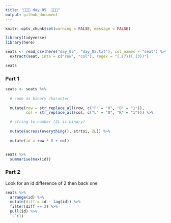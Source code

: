 ```yaml
---
title: "🎄🎄🎄 day 05  🎄🎄🎄"
output: github_document
---
```

```r
knitr::opts_chunk$set(warning = FALSE, message = FALSE)
```

```r
library(tidyverse)
library(here)

seats <- read_csv(here("day_05", "day_05.txt"), col_names = "seat") %>% 
  extract(seat, into = c("row", "col"), regex = "(.{7})(.{3})")

seats
```

### Part 1

```r
seats <- seats %>% 
  
  # code as binary character
  
  mutate(row = str_replace_all(row, c("F" = "0", "B" = "1")),
         col = str_replace_all(col, c("L" = "0", "R" = "1"))) %>% 

  # string to number (2L is binary)
  
  mutate(across(everything(), strtoi, 2L)) %>% 
  
  mutate(id = row * 8 + col)


seats %>% 
  summarise(max(id))
```

### Part 2

Look for an id difference of 2 then back one

```r
seats %>% 
  arrange(id) %>% 
  mutate(diff = id - lag(id)) %>% 
  filter(diff == 2) %>% 
  pull(id) %>% 
  `-`(1)
```


